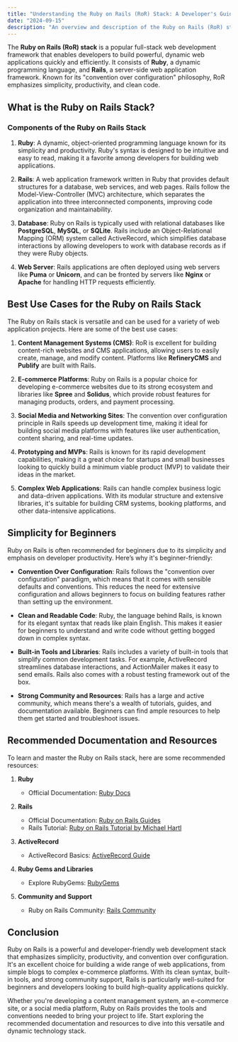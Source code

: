 ```yaml
---
title: "Understanding the Ruby on Rails (RoR) Stack: A Developer's Guide"
date: "2024-09-15"
description: "An overview and description of the Ruby on Rails (RoR) stack and its best use cases in web development."
---
```


The **Ruby on Rails (RoR) stack** is a popular full-stack web development framework that enables developers to build powerful, dynamic web applications quickly and efficiently. It consists of **Ruby**, a dynamic programming language, and **Rails**, a server-side web application framework. Known for its "convention over configuration" philosophy, RoR emphasizes simplicity, productivity, and clean code.

## What is the Ruby on Rails Stack?

### Components of the Ruby on Rails Stack

1. **Ruby**: A dynamic, object-oriented programming language known for its simplicity and productivity. Ruby's syntax is designed to be intuitive and easy to read, making it a favorite among developers for building web applications.

2. **Rails**: A web application framework written in Ruby that provides default structures for a database, web services, and web pages. Rails follow the Model-View-Controller (MVC) architecture, which separates the application into three interconnected components, improving code organization and maintainability.

3. **Database**: Ruby on Rails is typically used with relational databases like **PostgreSQL**, **MySQL**, or **SQLite**. Rails include an Object-Relational Mapping (ORM) system called ActiveRecord, which simplifies database interactions by allowing developers to work with database records as if they were Ruby objects.

4. **Web Server**: Rails applications are often deployed using web servers like **Puma** or **Unicorn**, and can be fronted by servers like **Nginx** or **Apache** for handling HTTP requests efficiently.

## Best Use Cases for the Ruby on Rails Stack

The Ruby on Rails stack is versatile and can be used for a variety of web application projects. Here are some of the best use cases:

1. **Content Management Systems (CMS)**: RoR is excellent for building content-rich websites and CMS applications, allowing users to easily create, manage, and modify content. Platforms like **RefineryCMS** and **Publify** are built with Rails.

2. **E-commerce Platforms**: Ruby on Rails is a popular choice for developing e-commerce websites due to its strong ecosystem and libraries like **Spree** and **Solidus**, which provide robust features for managing products, orders, and payment processing.

3. **Social Media and Networking Sites**: The convention over configuration principle in Rails speeds up development time, making it ideal for building social media platforms with features like user authentication, content sharing, and real-time updates.

4. **Prototyping and MVPs**: Rails is known for its rapid development capabilities, making it a great choice for startups and small businesses looking to quickly build a minimum viable product (MVP) to validate their ideas in the market.

5. **Complex Web Applications**: Rails can handle complex business logic and data-driven applications. With its modular structure and extensive libraries, it's suitable for building CRM systems, booking platforms, and other data-intensive applications.

## Simplicity for Beginners

Ruby on Rails is often recommended for beginners due to its simplicity and emphasis on developer productivity. Here’s why it's beginner-friendly:

- **Convention Over Configuration**: Rails follows the "convention over configuration" paradigm, which means that it comes with sensible defaults and conventions. This reduces the need for extensive configuration and allows beginners to focus on building features rather than setting up the environment.

- **Clean and Readable Code**: Ruby, the language behind Rails, is known for its elegant syntax that reads like plain English. This makes it easier for beginners to understand and write code without getting bogged down in complex syntax.

- **Built-in Tools and Libraries**: Rails includes a variety of built-in tools that simplify common development tasks. For example, ActiveRecord streamlines database interactions, and ActionMailer makes it easy to send emails. Rails also comes with a robust testing framework out of the box.

- **Strong Community and Resources**: Rails has a large and active community, which means there's a wealth of tutorials, guides, and documentation available. Beginners can find ample resources to help them get started and troubleshoot issues.

## Recommended Documentation and Resources

To learn and master the Ruby on Rails stack, here are some recommended resources:

1. **Ruby**
   - Official Documentation: [Ruby Docs](https://www.ruby-lang.org/en/documentation/)

2. **Rails**
   - Official Documentation: [Ruby on Rails Guides](https://guides.rubyonrails.org/)
   - Rails Tutorial: [Ruby on Rails Tutorial by Michael Hartl](https://www.railstutorial.org/)

3. **ActiveRecord**
   - ActiveRecord Basics: [ActiveRecord Guide](https://guides.rubyonrails.org/active_record_basics.html)

4. **Ruby Gems and Libraries**
   - Explore RubyGems: [RubyGems](https://rubygems.org/)

5. **Community and Support**
   - Ruby on Rails Community: [Rails Community](https://rubyonrails.org/community)

## Conclusion

Ruby on Rails is a powerful and developer-friendly web development stack that emphasizes simplicity, productivity, and convention over configuration. It's an excellent choice for building a wide range of web applications, from simple blogs to complex e-commerce platforms. With its clean syntax, built-in tools, and strong community support, Rails is particularly well-suited for beginners and developers looking to build high-quality applications quickly.

Whether you're developing a content management system, an e-commerce site, or a social media platform, Ruby on Rails provides the tools and conventions needed to bring your project to life. Start exploring the recommended documentation and resources to dive into this versatile and dynamic technology stack.

<RelatedComparisons
    currentLanguages='Ruby-Rails-PostgreSQL-MySQL'
/>
